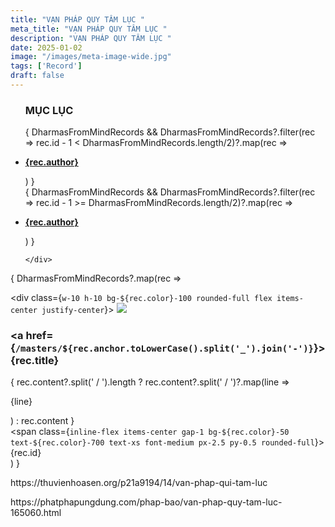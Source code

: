 ```yaml
---
title: "VẠN PHÁP QUY TÂM LỤC "
meta_title: "VẠN PHÁP QUY TÂM LỤC "
description: "VẠN PHÁP QUY TÂM LỤC "
date: 2025-01-02
image: "/images/meta-image-wide.jpg"
tags: ['Record']
draft: false
---
```



<ul>
  <h3>MỤC LỤC</h3>
  <div className="grid xl:grid-cols-8 lg:grid-cols-8 md:grid-cols-2 sm:grid-cols-2 xs:grid-cols-1 gap-8 bg-body dark:bg-darkmode-body">
    <div className="lg:col-span-4 md:col-span-1">
      {
        DharmasFromMindRecords && DharmasFromMindRecords?.filter(rec => rec.id - 1 < DharmasFromMindRecords.length/2)?.map(rec => <li class="list-group-item">
          <div class="media">
            <div class="media-body align-self-center">
              <strong><a href={`/teachings/elite-zen-speech-records#${rec.anchor}`}>
                <p>{rec.author}</p>
              </a></strong>
            </div>
          </div>
        </li>)
      }
    </div>
    <div className="lg:col-span-4 md:col-span-1">
      {
        DharmasFromMindRecords && DharmasFromMindRecords?.filter(rec => rec.id - 1 >= DharmasFromMindRecords.length/2)?.map(rec => <li class="list-group-item">
          <div class="media">
            <div class="media-body align-self-center">
              <strong><a href={`/teachings/elite-zen-speech-records#${rec.anchor}`}>
                <p>{rec.author}</p>
              </a></strong>
            </div>
          </div>
        </li>)
      }

    </div>
</div>
</ul>

<div class="space-y-3 speech-records">

  {
    DharmasFromMindRecords?.map(rec =>  <div class="rounded-xl shadow-sm border border-gray-100 p-4 hover:border-blue-500 transition-all duration-200">
      <div class="flex items-center gap-3">
        <div class="flex-1">
          <div class="flex justify-between items-start">
            <div id={rec.anchor}>
              <div class={`w-10 h-10 bg-${rec.color}-100 rounded-full flex items-center justify-center`}>
                <img class="rounded-circle" src="/images/avatar-sm.png" />
              </div>
              <h3 class="text-lg font-medium text-gray-900 title"><a href={`/masters/${rec.anchor.toLowerCase().split('_').join('-')}`}>{rec.title}</a></h3>
              <div class="flex items-center mt-1">
                <span class="text-xs text-gray-500 ml-1">
                  {
                    rec.content?.split(' / ').length
                      ? rec.content?.split(' / ')?.map(line => <p>{line}</p>)
                      : rec.content
                  }
                </span>
              </div>
            </div>
          </div>
          <div class="flex items-center gap-2 mt-2">
          <span class={`inline-flex items-center gap-1 bg-${rec.color}-50 text-${rec.color}-700 text-xs font-medium px-2.5 py-0.5 rounded-full`}>
            <span class="m-2">{rec.id}</span>
          </span>
          </div>
        </div>
      </div>
    </div>)
  }

  <p>https://thuvienhoasen.org/p21a9194/14/van-phap-qui-tam-luc</p>
  <p>https://phatphapungdung.com/phap-bao/van-phap-quy-tam-luc-165060.html</p>
</div>
